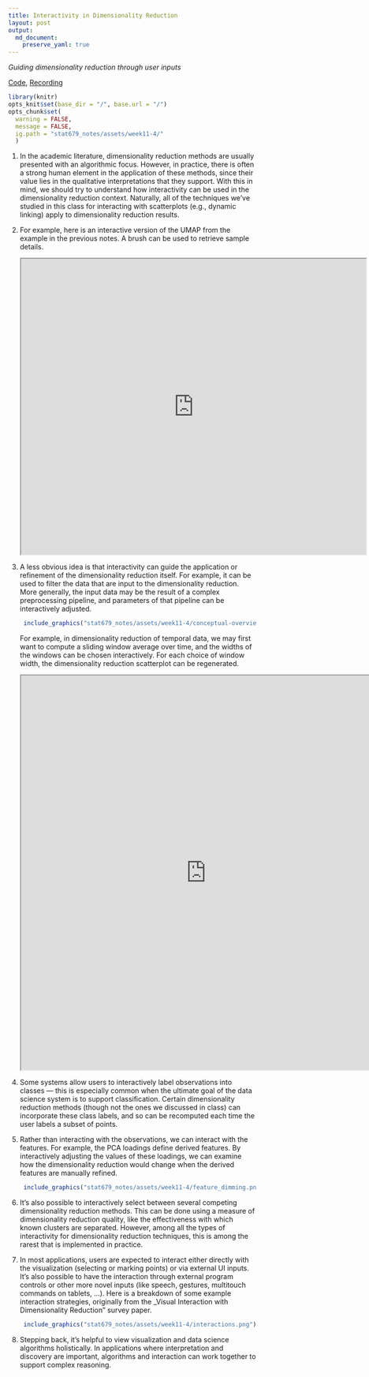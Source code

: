 ```yaml
---
title: Interactivity in Dimensionality Reduction
layout: post
output: 
  md_document:
    preserve_yaml: true
---
```


_Guiding dimensionality reduction through user inputs_

[Code](https://github.com/krisrs1128/stat679_code/tree/main/examples/week11/week11-4.Rmd), [Recording](https://mediaspace.wisc.edu/media/Week+11+-+4A+Interactivity+in+Dimensionality+Reduction/1_ji2xa69j)

```r
library(knitr)
opts_knit$set(base_dir = "/", base.url = "/")
opts_chunk$set(
  warning = FALSE, 
  message = FALSE,
  ig.path = "stat679_notes/assets/week11-4/"
  )
```


1. In the academic literature, dimensionality reduction methods are usually
presented with an algorithmic focus. However, in practice, there is often a
strong human element in the application of these methods, since their value lies
in the qualitative interpretations that they support. With this in mind, we
should try to understand how interactivity can be used in the dimensionality
reduction context. Naturally, all of the techniques we’ve studied in this class
for interacting with scatterplots (e.g., dynamic linking) apply to
dimensionality reduction results.

1. For example, here is an interactive version of the UMAP from the example in
the previous notes. A brush can be used to retrieve sample details.
	
    <p align="center">
    <iframe src="https://data-viz.it.wisc.edu/content/a4fa41a7-ce85-411d-a42a-1ff4963a39dc" width=700 height = 600></iframe>
    </p>
	
1. A less obvious idea is that interactivity can guide the application or
refinement of the dimensionality reduction itself. For example, it can be used
to filter the data that are input to the dimensionality reduction. More
generally, the input data may be the result of a complex preprocessing pipeline,
and parameters of that pipeline can be interactively adjusted. 

    <p align="center">
    ```r
    include_graphics("stat679_notes/assets/week11-4/conceptual-overview.png")
    ```
    </p>


    For example, in
dimensionality reduction of temporal data, we may first want to compute a
sliding window average over time, and the widths of the windows can be chosen
interactively. For each choice of window width, the dimensionality reduction
scatterplot can be regenerated.
    
    <p align="center">
    <iframe src="https://data-viz.it.wisc.edu/content/7489973a-9efa-47c7-b140-c58444db6d43" width=750 height = 800></iframe>
    </p>

1. Some systems allow users to interactively label observations into classes —
this is especially common when the ultimate goal of the data science system is
to support classification. Certain dimensionality reduction methods (though not
the ones we discussed in class) can incorporate these class labels, and so can
be recomputed each time the user labels a subset of points.

1. Rather than interacting with the observations, we can interact with the
features. For example, the PCA loadings define derived features. By
interactively adjusting the values of these loadings, we can examine how the
dimensionality reduction would change when the derived features are manually
refined.

    <p align="center">
    ```r
    include_graphics("stat679_notes/assets/week11-4/feature_dimming.png")
    ```
    </p>

1. It’s also possible to interactively select between several competing
dimensionality reduction methods. This can be done using a measure of
dimensionality reduction quality, like the effectiveness with which known
clusters are separated. However, among all the types of interactivity for
dimensionality reduction techniques, this is among the rarest that is
implemented in practice.

1. In most applications, users are expected to interact either directly with the
visualization (selecting or marking points) or via external UI inputs. It’s also
possible to have the interaction through external program controls or other more
novel inputs (like speech, gestures, multitouch commands on tablets, …). Here is
a breakdown of some example interaction strategies, originally from the _Visual
Interaction with Dimensionality Reduction" survey paper.

    <p align="center">
    ```r
    include_graphics("stat679_notes/assets/week11-4/interactions.png")
    ```
    </p>

1. Stepping back, it’s helpful to view visualization and data science
algorithms holistically. In applications where interpretation and discovery are
important, algorithms and interaction can work together to support complex
reasoning.

